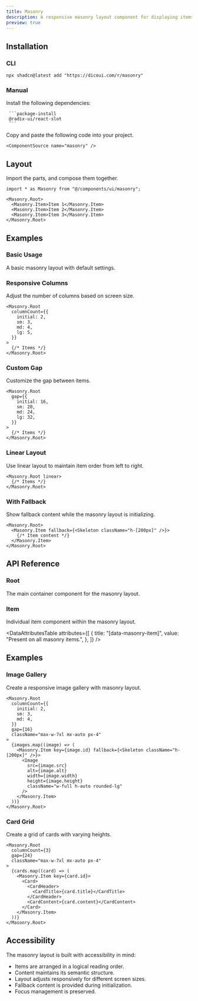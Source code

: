 ```yaml
---
title: Masonry
description: A responsive masonry layout component for displaying items in an optimized grid.
preview: true
---
```


<ComponentTabs name="masonry-demo" scalePreview />

## Installation

### CLI

```package-install
npx shadcn@latest add "https://diceui.com/r/masonry"
```

### Manual

<Steps>
  <Step>
     Install the following dependencies:

     ```package-install
     @radix-ui/react-slot
     ```
  </Step>
  <Step>
    Copy and paste the following code into your project.

    <ComponentSource name="masonry" />
  </Step>
</Steps>

## Layout

Import the parts, and compose them together.

```tsx
import * as Masonry from "@/components/ui/masonry";

<Masonry.Root>
  <Masonry.Item>Item 1</Masonry.Item>
  <Masonry.Item>Item 2</Masonry.Item>
  <Masonry.Item>Item 3</Masonry.Item>
</Masonry.Root>
```

## Examples

### Basic Usage

A basic masonry layout with default settings.

<ComponentTabs name="masonry-basic-demo" />

### Responsive Columns

Adjust the number of columns based on screen size.

```tsx
<Masonry.Root
  columnCount={{
    initial: 2,
    sm: 3,
    md: 4,
    lg: 5,
  }}
>
  {/* Items */}
</Masonry.Root>
```

### Custom Gap

Customize the gap between items.

```tsx
<Masonry.Root
  gap={{
    initial: 16,
    sm: 20,
    md: 24,
    lg: 32,
  }}
>
  {/* Items */}
</Masonry.Root>
```

### Linear Layout

Use linear layout to maintain item order from left to right.

```tsx
<Masonry.Root linear>
  {/* Items */}
</Masonry.Root>
```

### With Fallback

Show fallback content while the masonry layout is initializing.

```tsx
<Masonry.Root>
  <Masonry.Item fallback={<Skeleton className="h-[200px]" />}>
    {/* Item content */}
  </Masonry.Item>
</Masonry.Root>
```

## API Reference

### Root

The main container component for the masonry layout.

<AutoTypeTable
  path="./types/docs/masonry.ts"
  name="RootProps"
/>

### Item

Individual item component within the masonry layout.

<AutoTypeTable
  path="./types/docs/masonry.ts"
  name="ItemProps"
/>

<DataAttributesTable
  attributes={[
    {
      title: "[data-masonry-item]",
      value: "Present on all masonry items.",
    },
  ]}
/>

## Examples

### Image Gallery

Create a responsive image gallery with masonry layout.

```tsx
<Masonry.Root
  columnCount={{
    initial: 2,
    sm: 3,
    md: 4,
  }}
  gap={16}
  className="max-w-7xl mx-auto px-4"
>
  {images.map((image) => (
    <Masonry.Item key={image.id} fallback={<Skeleton className="h-[200px]" />}>
      <Image
        src={image.src}
        alt={image.alt}
        width={image.width}
        height={image.height}
        className="w-full h-auto rounded-lg"
      />
    </Masonry.Item>
  ))}
</Masonry.Root>
```

### Card Grid

Create a grid of cards with varying heights.

```tsx
<Masonry.Root
  columnCount={3}
  gap={24}
  className="max-w-7xl mx-auto px-4"
>
  {cards.map((card) => (
    <Masonry.Item key={card.id}>
      <Card>
        <CardHeader>
          <CardTitle>{card.title}</CardTitle>
        </CardHeader>
        <CardContent>{card.content}</CardContent>
      </Card>
    </Masonry.Item>
  ))}
</Masonry.Root>
```

## Accessibility

The masonry layout is built with accessibility in mind:

- Items are arranged in a logical reading order.
- Content maintains its semantic structure.
- Layout adjusts responsively for different screen sizes.
- Fallback content is provided during initialization.
- Focus management is preserved.
